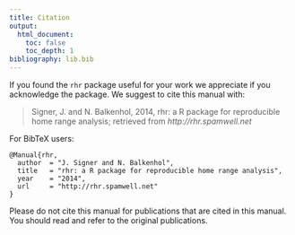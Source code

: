 ```yaml
---
title: Citation
output: 
  html_document:
    toc: false
    toc_depth: 1
bibliography: lib.bib
---
```

If you found the `rhr` package useful for your work we appreciate if you acknowledge the package. We suggest to cite this manual with: 

> Signer, J. and N. Balkenhol, 2014, rhr: a R package for reproducible home range analysis; retrieved from _http://rhr.spamwell.net_

For BibTeX users: 

````
@Manual{rhr,
  author  = "J. Signer and N. Balkenhol",
  title   = "rhr: a R package for reproducible home range analysis",
  year    = "2014",
  url     = "http://rhr.spamwell.net"
}
````

Please do not cite this manual for publications that are cited in this manual. You should read and refer to the original publications.


